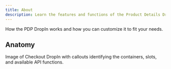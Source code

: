 ```yaml
---
title: About
description: Learn the features and functions of the Product Details DropIn.
---
```


How the PDP DropIn works and how you can customize it to fit your needs.

## Anatomy

Image of Checkout DropIn with callouts identifying the containers, slots, and available API functions.

